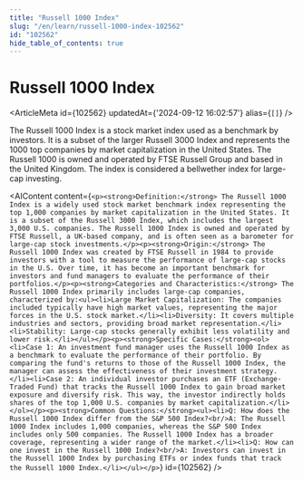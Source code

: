 ```yaml
---
title: "Russell 1000 Index"
slug: "/en/learn/russell-1000-index-102562"
id: "102562"
hide_table_of_contents: true
---
```



# Russell 1000 Index

<ArticleMeta id={102562} updatedAt={'2024-09-12 16:02:57'} alias={`[]`} />
<div className='border-solid border-b border-t-0 my-4 border-[var(--ifm-color-gray-300)]' />

The Russell 1000 Index is a stock market index used as a benchmark by investors. It is a subset of the larger Russell 3000 Index and represents the 1000 top companies by market capitalization in the United States. The Russell 1000 is owned and operated by FTSE Russell Group and based in the United Kingdom. The index is considered a bellwether index for large-cap investing.

<AIContent content={`<p><strong>Definition:</strong> The Russell 1000 Index is a widely used stock market benchmark index representing the top 1,000 companies by market capitalization in the United States. It is a subset of the Russell 3000 Index, which includes the largest 3,000 U.S. companies. The Russell 1000 Index is owned and operated by FTSE Russell, a UK-based company, and is often seen as a barometer for large-cap stock investments.</p><p><strong>Origin:</strong> The Russell 1000 Index was created by FTSE Russell in 1984 to provide investors with a tool to measure the performance of large-cap stocks in the U.S. Over time, it has become an important benchmark for investors and fund managers to evaluate the performance of their portfolios.</p><p><strong>Categories and Characteristics:</strong> The Russell 1000 Index primarily includes large-cap companies, characterized by:<ul><li>Large Market Capitalization: The companies included typically have high market values, representing the major forces in the U.S. stock market.</li><li>Diversity: It covers multiple industries and sectors, providing broad market representation.</li><li>Stability: Large-cap stocks generally exhibit less volatility and lower risk.</li></ul></p><p><strong>Specific Cases:</strong><ol><li>Case 1: An investment fund manager uses the Russell 1000 Index as a benchmark to evaluate the performance of their portfolio. By comparing the fund's returns to those of the Russell 1000 Index, the manager can assess the effectiveness of their investment strategy.</li><li>Case 2: An individual investor purchases an ETF (Exchange-Traded Fund) that tracks the Russell 1000 Index to gain broad market exposure and diversify risk. This way, the investor indirectly holds shares of the top 1,000 U.S. companies by market capitalization.</li></ol></p><p><strong>Common Questions:</strong><ul><li>Q: How does the Russell 1000 Index differ from the S&P 500 Index?<br/>A: The Russell 1000 Index includes 1,000 companies, whereas the S&P 500 Index includes only 500 companies. The Russell 1000 Index has a broader coverage, representing a wider range of the market.</li><li>Q: How can one invest in the Russell 1000 Index?<br/>A: Investors can invest in the Russell 1000 Index by purchasing ETFs or index funds that track the Russell 1000 Index.</li></ul></p>`} id={102562} />
